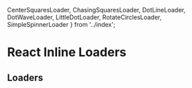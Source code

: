   CenterSquaresLoader,
  ChasingSquaresLoader,
  DotLineLoader,
  DotWaveLoader,
  LittleDotLoader,
  RotateCirclesLoader,
  SimpleSpinnerLoader
} from '../index';

<Meta title="Introduction"/>

# React Inline Loaders

## Loaders

<Frame>
  <CenterSquaresLoader/>
  <ChasingSquaresLoader/>
  <DotLineLoader/>
  <DotWaveLoader/>
  <LittleDotLoader/>
  <RotateCirclesLoader/>
  <SimpleSpinnerLoader/>
</Frame>
